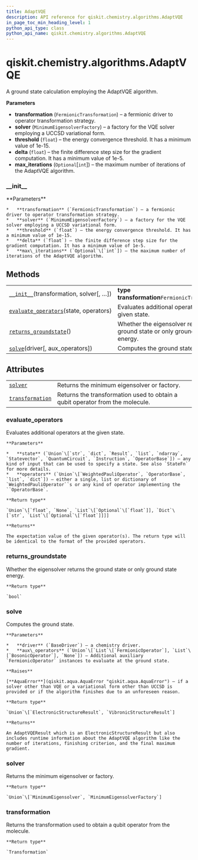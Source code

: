 ```yaml
---
title: AdaptVQE
description: API reference for qiskit.chemistry.algorithms.AdaptVQE
in_page_toc_min_heading_level: 1
python_api_type: class
python_api_name: qiskit.chemistry.algorithms.AdaptVQE
---
```


# qiskit.chemistry.algorithms.AdaptVQE

<Class id="qiskit.chemistry.algorithms.AdaptVQE" isDedicatedPage={true} github="https://github.com/qiskit-community/qiskit-aqua/tree/stable/0.9/qiskit/chemistry/algorithms/ground_state_solvers/adapt_vqe.py" signature="AdaptVQE(transformation, solver, threshold=1e-05, delta=1, max_iterations=None)" modifiers="class">
  A ground state calculation employing the AdaptVQE algorithm.

  **Parameters**

  *   **transformation** (`FermionicTransformation`) – a fermionic driver to operator transformation strategy.
  *   **solver** (`MinimumEigensolverFactory`) – a factory for the VQE solver employing a UCCSD variational form.
  *   **threshold** (`float`) – the energy convergence threshold. It has a minimum value of 1e-15.
  *   **delta** (`float`) – the finite difference step size for the gradient computation. It has a minimum value of 1e-5.
  *   **max\_iterations** (`Optional`\[`int`]) – the maximum number of iterations of the AdaptVQE algorithm.

  ### \_\_init\_\_

  <Function id="qiskit.chemistry.algorithms.AdaptVQE.__init__" signature="__init__(transformation, solver, threshold=1e-05, delta=1, max_iterations=None)">
    **Parameters**

    *   **transformation** (`FermionicTransformation`) – a fermionic driver to operator transformation strategy.
    *   **solver** (`MinimumEigensolverFactory`) – a factory for the VQE solver employing a UCCSD variational form.
    *   **threshold** (`float`) – the energy convergence threshold. It has a minimum value of 1e-15.
    *   **delta** (`float`) – the finite difference step size for the gradient computation. It has a minimum value of 1e-5.
    *   **max\_iterations** (`Optional`\[`int`]) – the maximum number of iterations of the AdaptVQE algorithm.
  </Function>

  ## Methods

  |                                                                                                                                                              |                                                                               |
  | ------------------------------------------------------------------------------------------------------------------------------------------------------------ | ----------------------------------------------------------------------------- |
  | [`__init__`](#qiskit.chemistry.algorithms.AdaptVQE.__init__ "qiskit.chemistry.algorithms.AdaptVQE.__init__")(transformation, solver\[, …])                   | **type transformation**`FermionicTransformation`                              |
  | [`evaluate_operators`](#qiskit.chemistry.algorithms.AdaptVQE.evaluate_operators "qiskit.chemistry.algorithms.AdaptVQE.evaluate_operators")(state, operators) | Evaluates additional operators at the given state.                            |
  | [`returns_groundstate`](#qiskit.chemistry.algorithms.AdaptVQE.returns_groundstate "qiskit.chemistry.algorithms.AdaptVQE.returns_groundstate")()              | Whether the eigensolver returns the ground state or only ground state energy. |
  | [`solve`](#qiskit.chemistry.algorithms.AdaptVQE.solve "qiskit.chemistry.algorithms.AdaptVQE.solve")(driver\[, aux\_operators])                               | Computes the ground state.                                                    |

  ## Attributes

  |                                                                                                                                |                                                                               |
  | ------------------------------------------------------------------------------------------------------------------------------ | ----------------------------------------------------------------------------- |
  | [`solver`](#qiskit.chemistry.algorithms.AdaptVQE.solver "qiskit.chemistry.algorithms.AdaptVQE.solver")                         | Returns the minimum eigensolver or factory.                                   |
  | [`transformation`](#qiskit.chemistry.algorithms.AdaptVQE.transformation "qiskit.chemistry.algorithms.AdaptVQE.transformation") | Returns the transformation used to obtain a qubit operator from the molecule. |

  ### evaluate\_operators

  <Function id="qiskit.chemistry.algorithms.AdaptVQE.evaluate_operators" signature="evaluate_operators(state, operators)">
    Evaluates additional operators at the given state.

    **Parameters**

    *   **state** (`Union`\[`str`, `dict`, `Result`, `list`, `ndarray`, `Statevector`, `QuantumCircuit`, `Instruction`, `OperatorBase`]) – any kind of input that can be used to specify a state. See also `StateFn` for more details.
    *   **operators** (`Union`\[`WeightedPauliOperator`, `OperatorBase`, `list`, `dict`]) – either a single, list or dictionary of `WeightedPauliOperator``s or any kind of operator implementing the ``OperatorBase`.

    **Return type**

    `Union`\[`float`, `None`, `List`\[`Optional`\[`float`]], `Dict`\[`str`, `List`\[`Optional`\[`float`]]]]

    **Returns**

    The expectation value of the given operator(s). The return type will be identical to the format of the provided operators.
  </Function>

  ### returns\_groundstate

  <Function id="qiskit.chemistry.algorithms.AdaptVQE.returns_groundstate" signature="returns_groundstate()">
    Whether the eigensolver returns the ground state or only ground state energy.

    **Return type**

    `bool`
  </Function>

  ### solve

  <Function id="qiskit.chemistry.algorithms.AdaptVQE.solve" signature="solve(driver, aux_operators=None)">
    Computes the ground state.

    **Parameters**

    *   **driver** (`BaseDriver`) – a chemistry driver.
    *   **aux\_operators** (`Union`\[`List`\[`FermionicOperator`], `List`\[`BosonicOperator`], `None`]) – Additional auxiliary `FermionicOperator` instances to evaluate at the ground state.

    **Raises**

    [**AquaError**](qiskit.aqua.AquaError "qiskit.aqua.AquaError") – if a solver other than VQE or a variational form other than UCCSD is provided or if the algorithm finishes due to an unforeseen reason.

    **Return type**

    `Union`\[`ElectronicStructureResult`, `VibronicStructureResult`]

    **Returns**

    An AdaptVQEResult which is an ElectronicStructureResult but also includes runtime information about the AdaptVQE algorithm like the number of iterations, finishing criterion, and the final maximum gradient.
  </Function>

  ### solver

  <Function id="qiskit.chemistry.algorithms.AdaptVQE.solver" signature="solver" modifiers="property">
    Returns the minimum eigensolver or factory.

    **Return type**

    `Union`\[`MinimumEigensolver`, `MinimumEigensolverFactory`]
  </Function>

  ### transformation

  <Function id="qiskit.chemistry.algorithms.AdaptVQE.transformation" signature="transformation" modifiers="property">
    Returns the transformation used to obtain a qubit operator from the molecule.

    **Return type**

    `Transformation`
  </Function>
</Class>

